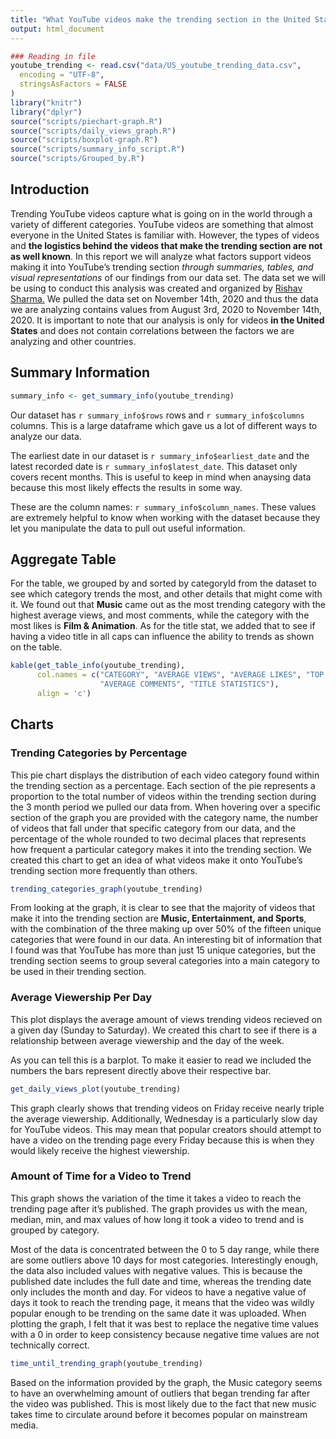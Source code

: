 ```yaml
---
title: "What YouTube videos make the trending section in the United States?"
output: html_document
---
```


```r
### Reading in file
youtube_trending <- read.csv("data/US_youtube_trending_data.csv",
  encoding = "UTF-8",
  stringsAsFactors = FALSE
)
library("knitr")
library("dplyr")
source("scripts/piechart-graph.R")
source("scripts/daily_views_graph.R")
source("scripts/boxplot-graph.R")
source("scripts/summary_info_script.R")
source("scripts/Grouped_by.R")
```
## Introduction

Trending YouTube videos capture what is going on in the world through a variety
of different categories. YouTube videos are something that almost everyone in 
the United States is familiar with. However, the types of videos and **the 
logistics behind the videos that make the trending section are not as 
well known**. In this report we will analyze what factors support videos making 
it into YouTube's trending section _through summaries, tables, and visual 
representations_ of our findings from our data set. The data set we will be
using to conduct this analysis was created and organized by 
[Rishav Sharma.](https://www.kaggle.com/rsrishav/youtube-trending-video-dataset?select=US_youtube_trending_data.csv)
We pulled the data set on November 14th, 2020 and thus the data we are analyzing
contains values from August 3rd, 2020 to November 14th, 2020. It is important
to note that our analysis is only for videos **in the United States** and does 
not contain correlations between the factors we are analyzing and other 
countries.

## Summary Information

```r
summary_info <- get_summary_info(youtube_trending)
```

Our dataset has `r summary_info$rows` rows and `r summary_info$columns` columns. 
This is a large dataframe which gave us a lot of 
different ways to analyze our data.

The earliest date in our dataset is `r summary_info$earliest_date` and the
latest recorded date is `r summary_info$latest_date`. This dataset only
covers recent months. This is useful to keep in mind when anaysing data
because this most likely effects the results in some way.

These are the column names: `r summary_info$column_names`. These values
are extremely helpful to know when working with the dataset because they
let you manipulate the data to pull out useful information.

## Aggregate Table
For the table, we grouped by and sorted by categoryId from the dataset to see which category 
trends the most, and other details that might come with it. We found out that 
**Music** came out as the most trending category with the highest average 
views, and most comments, while the category with the most likes is 
**Film & Animation**.
As for the title stat, we added that to see if having a video title in
all caps can influence the ability to trends as shown on the table.

```r
kable(get_table_info(youtube_trending),
      col.names = c("CATEGORY", "AVERAGE VIEWS", "AVERAGE LIKES", "TOP CHANNEL",
                    "AVERAGE COMMENTS", "TITLE STATISTICS"),
      align = 'c')
```

## Charts

### Trending Categories by Percentage
This pie chart displays the distribution of each video category found within the
trending section as a percentage. Each section of the pie represents a 
proportion to the total number of videos within the trending section during the 
3 month period we pulled our data from. When hovering over a specific section of
the graph you are provided with the category name, the number of videos that 
fall under that specific category from our data, and the percentage of the whole
rounded to two decimal places that represents how frequent a particular
category makes it into the trending section. We created this chart to get an 
idea of what videos make it onto YouTube's trending section more frequently than
others.

```r
trending_categories_graph(youtube_trending)
```

From looking at the graph, it is clear to see that the majority of videos that 
make it into the trending section are **Music, Entertainment, and Sports**, with
the combination of the three making up over 50% of the fifteen unique categories
that were found in our data. An interesting bit of information that I found was
that YouTube has more than just 15 unique categories, but the trending section
seems to group several categories into a main category to be used in their
trending section. 

### Average Viewership Per Day
This plot displays the average amount of views trending videos recieved 
on a given day (Sunday to Saturday). We created this chart to see if there
is a relationship between average viewership and the day of the week. 

As you can tell this is a barplot. To make it easier to read we
included the numbers the bars represent directly above their 
respective bar. 

```r
get_daily_views_plot(youtube_trending)
```

This graph clearly shows that trending videos on Friday receive nearly triple
the average viewership. Additionally, Wednesday is a particularly slow day
for YouTube videos. This may mean that popular creators should attempt to
have a video on the trending page every Friday because this is when they
would likely receive the highest viewership.

### Amount of Time for a Video to Trend
This graph shows the variation of the time it takes a video to reach the
trending page after it’s published. The graph provides us with the mean, median,
min, and max values of how long it took a video to trend and is grouped by 
category.

Most of the data is concentrated between the 0 to 5 day range, while there are 
some outliers above 10 days for most categories. Interestingly enough, the data
also included values with negative values. This is because the published date
includes the full date and time, whereas the trending date only includes the 
month and day. For videos to have a negative value of days it took to reach the 
trending page, it means that the video was wildly popular enough to be trending 
on the same date it was uploaded. When plotting the graph, I felt that it was 
best to replace the negative time values with a 0 in order to keep consistency 
because negative time values are not technically correct.

```r
time_until_trending_graph(youtube_trending)
```

Based on the information provided by the graph, the Music category seems to have
an overwhelming amount of outliers that began trending far after the video was 
published. This is most likely due to the fact that new music takes time to 
circulate around before it becomes popular on mainstream media.